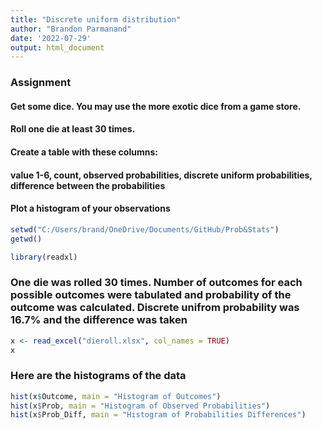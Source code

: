 ```yaml
---
title: "Discrete uniform distribution"
author: "Brandon Parmanand"
date: '2022-07-29'
output: html_document
---
```



### Assignment

#### Get some dice. You may use the more exotic dice from a game store.

#### Roll one die at least 30 times.

#### Create a table with these columns:

#### value 1-6, count, observed probabilities, discrete uniform probabilities, difference between the probabilities

#### Plot a histogram of your observations

```r

setwd("C:/Users/brand/OneDrive/Documents/GitHub/Prob&Stats")
getwd()

library(readxl)


```


### One die was rolled 30 times. Number of outcomes for each possible outcomes were tabulated and probability of the outcome was calculated. Discrete unifrom probability was 16.7% and the difference was taken
```r
x <- read_excel("dieroll.xlsx", col_names = TRUE)
x
```

### Here are the histograms of the data
```r
hist(x$Outcome, main = "Histogram of Outcomes")
hist(x$Prob, main = "Histogram of Observed Probabilities")
hist(x$Prob_Diff, main = "Histogram of Probabilities Differences")  
```

